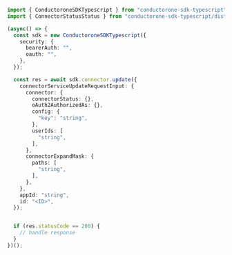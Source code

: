 ```typescript Update.ts
import { ConductoroneSDKTypescript } from "conductorone-sdk-typescript";
import { ConnectorStatusStatus } from "conductorone-sdk-typescript/dist/sdk/models/shared";

(async() => {
  const sdk = new ConductoroneSDKTypescript({
    security: {
      bearerAuth: "",
      oauth: "",
    },
  });

  const res = await sdk.connector.update({
    connectorServiceUpdateRequestInput: {
      connector: {
        connectorStatus: {},
        oAuth2AuthorizedAs: {},
        config: {
          "key": "string",
        },
        userIds: [
          "string",
        ],
      },
      connectorExpandMask: {
        paths: [
          "string",
        ],
      },
    },
    appId: "string",
    id: "<ID>",
  });


  if (res.statusCode == 200) {
    // handle response
  }
})();
```
